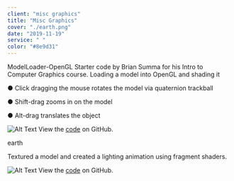 ```yaml
---
client: "misc graphics"
title: "Misc Graphics"
cover: "./earth.png"
date: "2019-11-19"
service: " "
color: "#8e9d31"
---
```


ModelLoader-OpenGL
Starter code by Brian Summa for his Intro to Computer Graphics course. Loading a model into OpenGL and shading it

● Click dragging the mouse rotates the model via quaternion trackball

● Shift-drag zooms in on the model

● Alt-drag translates the object


![Alt Text](buddha.png "Image Title")
View the [code](http://github.com/sambeebe/ModelLoader-OpenGL "Example") on GitHub.




earth

Textured a model and created a lighting animation using fragment shaders.

![Alt Text](earth.png "Image Title")
View the [code](http://github.com/sambeebe/Earth-OpenGL "Example") on GitHub.
